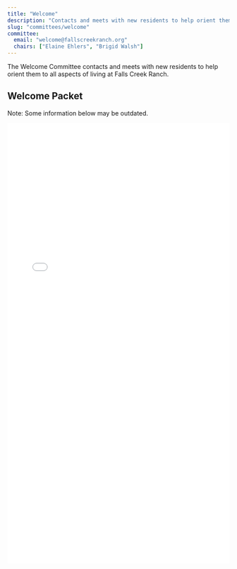 ```yaml
---
title: "Welcome"
description: "Contacts and meets with new residents to help orient them to all aspects of living at Falls Creek Ranch."
slug: "committees/welcome"
committee:
  email: "welcome@fallscreekranch.org"
  chairs: ["Elaine Ehlers", "Brigid Walsh"]
---
```



<CommitteeMembers frontmatter={frontmatter} />

The Welcome Committee contacts and meets with new residents to help orient them to all aspects of living at Falls Creek Ranch.

## Welcome Packet

Note: Some information below may be outdated.

<embed src="/uploads/documents/fcr_welcome_packet_20241023.pdf#navpanes=0" type="application/pdf" width="100%" height="1000px"/>


<FileHistory file="src/content/docs/committees/welcome.mdx" />